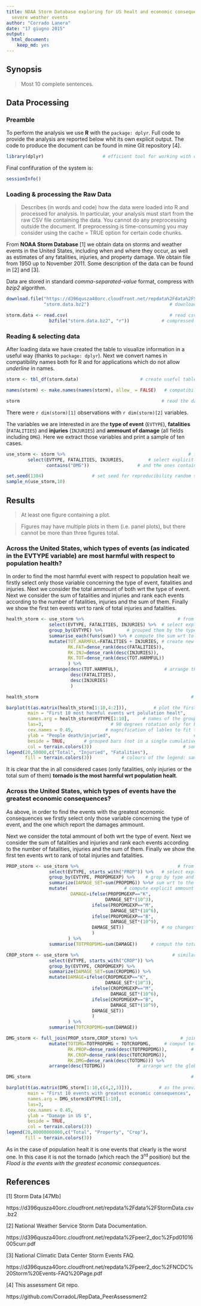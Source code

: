 ```yaml
---
title: NOAA Storm Database exploring for US healt and economic consequences due to
  severe weather events
author: "Corrado Lanera"
date: "17 giugno 2015"
output: 
  html_document: 
    keep_md: yes
---
```


## Synopsis

> Most 10 complete sentences.


## Data Processing

### Preamble

To perform the analysis we use __R__ with the `package: dplyr`. Full code to provide the analysis are reported below whit its own explicit output. The code to produce the document can be found in mine Git repository [4].

```r
library(dplyr)                      # efficient tool for working with data frame
```

Final confifuration of the system is:

```r
sessionInfo()
```



### Loading \& processing the Raw Data

> Describes (in words and code) how the data were loaded into R and processed for analysis. In particular, your analysis must start from the raw CSV file containing the data. You cannot do any preprocessing outside the document. If preprocessing is time-consuming you may consider using the cache = TRUE option for certain code chunks.

From __NOAA Storm Database__ [1] we obtain data on storms and weather events in the United States, including when and where they occur, as well as estimates of any fatalities, injuries, and property damage. We obtain file from 1950 up to November 2011. Some description of the data can be found in [2] and [3].

Data are stored in standard *comma-separated-value* format, compress with *bzip2* algorithm.

```r
download.file("https://d396qusza40orc.cloudfront.net/repdata%2Fdata%2FStormData.csv.bz2",
              "storm.data.bz2")                              # download raw data
```
```r
storm.data <- read.csv(                                      # read csv from the
                bzfile("storm.data.bz2", "r"))            # compressed .bz2 file
```

### Reading \& selecting data

After loading data we have created the table to visualize information in a useful way (thanks to `package: dplyr`). 
Next we convert names in compatibility names both for R and for applications which do not allow *underline* in names.

```r
storm <- tbl_df(storm.data)                       # create useful table for data

names(storm) <- make.names(names(storm), allow_ = FALSE)   # compatibility names

storm                                                     # read the data tables
```

There were `r dim(storm)[1]` observations with `r dim(storm)[2]` variables.

The variables we are interested in are the __type of event__ (`EVTYPE`), __fatalities__ (`FATALITIES`) and __injuries__ (`INJURIES`) and __ammount of damage__ (all fields including `DMG`). Here we extract those variables and print a sample of ten cases.

```r
use_storm <- storm %>%                                              # from strom
        select(EVTYPE, FATALITIES, INJURIES,         # select explicit variables
               contains("DMG"))                  # and the ones containing "DMG"

set.seed(1304)                  # set seed for reproducibility random selections
sample_n(use_storm,10)
```


## Results


> At least one figure containing a plot.

> Figures may have multiple plots in them (i.e. panel plots), but there cannot be more than three figures total.


### Across the United States, which types of events (as indicated in the EVTYPE variable) are most harmful with respect to population health?

In order to find the most harmful event with respect to population healt we firstly select only those variable concerning the type of event, fatalities and injuries. Next we consider the total ammount of both wrt the type of event. Next we consider the sum of fatalities and injuries and rank each events according to the number of fatalities, injuries and the sum of them. Finally we show the first ten events wrt to rank of total injuries and fatalities.

```r
health_storm <- use_storm %>%                                   # from use_storm
                select(EVTYPE, FATALITIES, INJURIES) %>%  # select explicit vars
                group_by(EVTYPE) %>%         # grouped them by the type of event
                summarise_each(funs(sum)) %>% # compute the sum wrt to the group
                mutate(TOT.HARMFUL=FATALITIES + INJURIES, # create new variables
                       RK.FAT=dense_rank(desc(FATALITIES)),
                       RK.INJ=dense_rank(desc(INJURIES)),
                       RK.TOT=dense_rank(desc(TOT.HARMFUL)) 
                       ) %>%
                arrange(desc(TOT.HARMFUL),                 # arrange the dataset
                        desc(FATALITIES),
                        desc(INJURIES)
                        )

health_storm                                                         # show data

barplot(t(as.matrix(health_storm[1:10,4:2])),          # plot the first 10 cases
        main = "First 10 most harmful events wrt polulation healt",      # title
        names.arg = health_storm$EVTYPE[1:10],     # names of the groups of bars
        las=3,                         # 90 degrees rotation only for bar lables
        cex.names = 0.45,            # magnification of lables to fit the screen
        ylab = "People death/injuried",                               # y lables
        beside = TRUE,       # grouped bars (not in a single cumulative columns)
        col = terrain.colors(3))                                  # some colours
legend(20,50000,c("Total", "Injuried", "Fatalities"),                   # legend
       fill = terrain.colors(3))           # colours of the legend: same as bars
```

It is clear that the in all considered cases (only fatalities, only injuries or the total sum of them) __tornado is the most harmful wrt population healt__.

### Across the United States, which types of events have the greatest economic consequences?

As above, in order to find the events with the greatest economic consequences we firstly select only those variable concerning the type of event, and the one which report the damages ammount.


Next we consider the total ammount of both wrt the type of event. Next we consider the sum of fatalities and injuries and rank each events according to the number of fatalities, injuries and the sum of them. Finally we show the first ten events wrt to rank of total injuries and fatalities. 

```r
PROP_storm <- use_storm %>%                                     # from use_storm
                select(EVTYPE, starts_with("PROP")) %>%   # select explicit vars
                group_by(EVTYPE, PROPDMGEXP) %>%    # grop by type and magnitude
                summarize(DAMAGE_SET=sum(PROPDMG)) %>%# sum wrt to the magnitude
                mutate(                     # compute explicit ammount of damage
                        DAMAGE=ifelse(PROPDMGEXP=="K",                  # K=10^3
                                     DAMAGE_SET*(10^3),
                                ifelse(PROPDMGEXP=="M",                 # M=10^6
                                       DAMAGE_SET*(10^6),
                                ifelse(PROPDMGEXP=="B",                 # B=10^9
                                       DAMAGE_SET*(10^9),
                                DAMAGE_SET))              # no changes otherwise
                                )
                       ) %>%
                summarise(TOTPROPDMG=sum(DAMAGE))     # comput the total ammount

CROP_storm <- use_storm %>%                                   # similar as above
                select(EVTYPE, starts_with("CROP")) %>%
                group_by(EVTYPE, CROPDMGEXP) %>% 
                summarize(DAMAGE_SET=sum(CROPDMG)) %>% 
                mutate(DAMAGE=ifelse(CROPDMGEXP=="K",
                                     DAMAGE_SET*(10^3),
                                ifelse(CROPDMGEXP=="M",
                                       DAMAGE_SET*(10^6),
                                ifelse(CROPDMGEXP=="B",
                                       DAMAGE_SET*(10^9),
                                DAMAGE_SET))
                                )
                       ) %>%
                summarise(TOTCROPDMG=sum(DAMAGE))

DMG_storm <- full_join(PROP_storm,CROP_storm) %>%                # join datasets
                mutate(TOTDMG=TOTPROPDMG + TOTCROPDMG,     # comput total damage
                       RK.PROP=dense_rank(desc(TOTPROPDMG)),         # and ranks
                       RK.CROP=dense_rank(desc(TOTCROPDMG)),
                       RK.DMG=dense_rank(desc(TOTDMG))) %>%
                arrange(desc(TOTDMG))            # arrange wrt the global damage

DMG_storm                                                            # show data

barplot(t(as.matrix(DMG_storm[1:10,c(4,2,3)])),          # as the previusly plot
        main = "First 10 events with greatest economic consequences",
        names.arg = DMG_storm$EVTYPE[1:10],
        las=3,
        cex.names = 0.45,
        ylab = "Damage in US $",
        beside = TRUE,
        col = terrain.colors(3))
legend(20,80000000000,c("Total", "Property", "Crop"),
       fill = terrain.colors(3))
```

As in the case of population healt it is one events that clearly is the worst one. In this case it is not the tornado (which reach the 3^rd^ position) but the _Flood is the events with the greatest economic consequences_.

## References

[1] Storm Data [47Mb]

https://d396qusza40orc.cloudfront.net/repdata%2Fdata%2FStormData.csv.bz2

[2] National Weather Service Storm Data Documentation.

https://d396qusza40orc.cloudfront.net/repdata%2Fpeer2_doc%2Fpd01016005curr.pdf

[3] National Climatic Data Center Storm Events FAQ.

https://d396qusza40orc.cloudfront.net/repdata%2Fpeer2_doc%2FNCDC%20Storm%20Events-FAQ%20Page.pdf

[4] This assessment Git repo.

https://github.com/CorradoL/RepData_PeerAssessment2